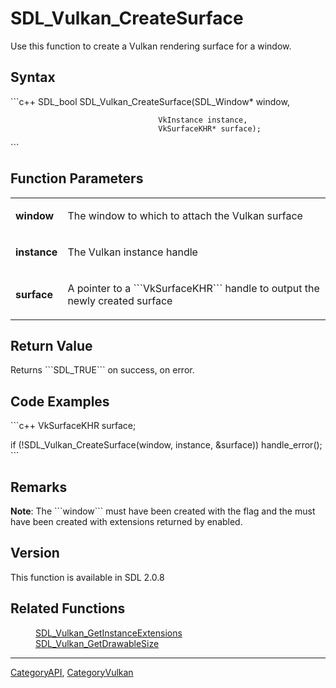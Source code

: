 
<!-- #*^*^*^*^*See http://wiki.libsdl.org/moin.cgi/SGFunctions for details on editing this page*^*^*^*^* -->


= SDL_Vulkan_CreateSurface =
Use this function to create a Vulkan rendering surface for a window.



== Syntax ==
```c++
SDL_bool SDL_Vulkan_CreateSurface(SDL_Window* window,
                                  VkInstance instance,
                                  VkSurfaceKHR* surface);
```

== Function Parameters ==
{|
|'''window'''
|The window to which to attach the Vulkan surface
|-
|'''instance'''
|The Vulkan instance handle
|-
|'''surface'''
|A pointer to a ```VkSurfaceKHR``` handle to output the newly created surface
|}

== Return Value ==
Returns ```SDL_TRUE``` on success, {{{SDL_FALSE}}} on error.


== Code Examples ==
```c++
VkSurfaceKHR surface;

if (!SDL_Vulkan_CreateSurface(window, instance, &surface)) handle_error();
```


== Remarks ==

'''Note''': The ```window``` must have been created with the {{{SDL_WINDOW_VULKAN}}} flag and the {{{VkInstance}}} must have been created with extensions returned by {{{SDL_Vulkan_GetInstanceExtensions}}} enabled.

== Version ==
This function is available in SDL 2.0.8

== Related Functions ==
:[[SDL_Vulkan_GetInstanceExtensions]]
:[[SDL_Vulkan_GetDrawableSize]]

----
[[CategoryAPI]], [[CategoryVulkan]]
<!-- #See the Style Guide for instructions on editing the footer. -->
